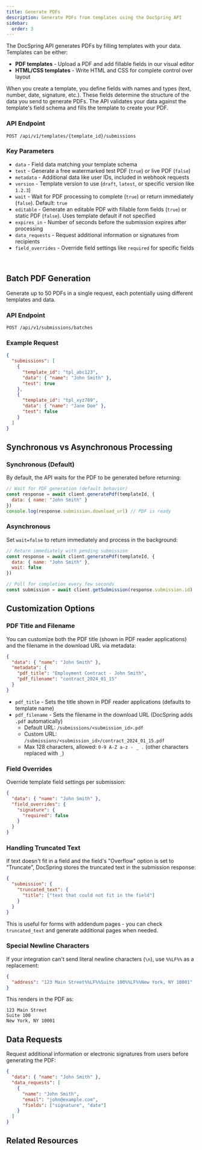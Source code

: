 ```yaml
---
title: Generate PDFs
description: Generate PDFs from templates using the DocSpring API
sidebar:
  order: 3
---
```



The DocSpring API generates PDFs by filling templates with your data. Templates can be either:

- **PDF templates** - Upload a PDF and add fillable fields in our visual editor
- **HTML/CSS templates** - Write HTML and CSS for complete control over layout

When you create a template, you define fields with names and types (text, number, date, signature, etc.).
These fields determine the structure of the data you send to generate PDFs.
The API validates your data against the template's field schema and fills the template to create your PDF.

### API Endpoint

```
POST /api/v1/templates/{template_id}/submissions
```

### Key Parameters

- `data` - Field data matching your template schema
- `test` - Generate a free watermarked test PDF (`true`) or live PDF (`false`)
- `metadata` - Additional data like user IDs, included in webhook requests
- `version` - Template version to use (`draft`, `latest`, or specific version like `1.2.3`)
- `wait` - Wait for PDF processing to complete (`true`) or return immediately (`false`). Default: `true`
- `editable` - Generate an editable PDF with fillable form fields (`true`) or static PDF (`false`). Uses template default if not specified
- `expires_in` - Number of seconds before the submission expires after processing
- `data_requests` - Request additional information or signatures from recipients
- `field_overrides` - Override field settings like `required` for specific fields

<br/>
<LinkCard
  title="API Reference: Generate PDF"
  href="/docs/api/#tag/pdf-submissions/post/templates/{template_id}/submissions"
  description="View all parameters, example requests/responses, and code samples"
/>

## Batch PDF Generation

Generate up to 50 PDFs in a single request, each potentially using different templates and data.

### API Endpoint

```
POST /api/v1/submissions/batches
```

### Example Request

```json
{
  "submissions": [
    {
      "template_id": "tpl_abc123",
      "data": { "name": "John Smith" },
      "test": true
    },
    {
      "template_id": "tpl_xyz789",
      "data": { "name": "Jane Doe" },
      "test": false
    }
  ]
}
```

<LinkCard
  title="API Reference: Batch Generate PDFs"
  href="/docs/api/#tag/submission-batches/post/submissions/batches"
  description="View all parameters, example requests/responses, and code samples"
/>

## Synchronous vs Asynchronous Processing

### Synchronous (Default)

By default, the API waits for the PDF to be generated before returning:

```javascript
// Wait for PDF generation (default behavior)
const response = await client.generatePdf(templateId, {
  data: { name: "John Smith" }
})
console.log(response.submission.download_url) // PDF is ready
```

### Asynchronous

Set `wait=false` to return immediately and process in the background:

```javascript
// Return immediately with pending submission
const response = await client.generatePdf(templateId, {
  data: { name: "John Smith" },
  wait: false
})

// Poll for completion every few seconds
const submission = await client.getSubmission(response.submission.id)
```

<LinkCard
  title="Synchronous API Requests"
  href="/api-guide/synchronous-requests"
  description="Learn more about synchronous vs asynchronous API requests"
/>

## Customization Options

### PDF Title and Filename

You can customize both the PDF title (shown in PDF reader applications) and the filename in the download URL via metadata:

```json
{
  "data": { "name": "John Smith" },
  "metadata": {
    "pdf_title": "Employment Contract - John Smith",
    "pdf_filename": "contract_2024_01_15"
  }
}
```

- `pdf_title` - Sets the title shown in PDF reader applications (defaults to template name)
- `pdf_filename` - Sets the filename in the download URL (DocSpring adds `.pdf` automatically)
  - Default URL: `/submissions/<submission_id>.pdf`
  - Custom URL: `/submissions/<submission_id>/contract_2024_01_15.pdf`
  - Max 128 characters, allowed: `0-9 A-Z a-z - _ .` (other characters replaced with `_`)

### Field Overrides

Override template field settings per submission:

```json
{
  "data": { "name": "John Smith" },
  "field_overrides": {
    "signature": {
      "required": false
    }
  }
}
```

### Handling Truncated Text

If text doesn't fit in a field and the field's "Overflow" option is set to "Truncate", DocSpring stores the truncated text in the submission response:

```json
{
  "submission": {
    "truncated_text": {
      "title": ["text that could not fit in the field"]
    }
  }
}
```

This is useful for forms with addendum pages - you can check `truncated_text` and generate additional pages when needed.

### Special Newline Characters

If your integration can't send literal newline characters (`\n`), use `%%LF%%` as a replacement:

```json
{
  "address": "123 Main Street%%LF%%Suite 100%%LF%%New York, NY 10001"
}
```

This renders in the PDF as:
```
123 Main Street
Suite 100
New York, NY 10001
```

## Data Requests

Request additional information or electronic signatures from users before generating the PDF:

```json
{
  "data": { "name": "John Smith" },
  "data_requests": [
    {
      "name": "John Smith",
      "email": "john@example.com",
      "fields": ["signature", "date"]
    }
  ]
}
```

<LinkCard
  title="Embedded Data Requests Guide"
  href="/guides/embedded-forms/embedded-data-requests"
  description="Learn how to request signatures and information from users"
/>

## Related Resources

<LinkCard
  title="API Authentication"
  href="/api-guide/authentication"
  description="Set up your API credentials"
/>

<LinkCard
  title="Install API Client"
  href="/api-guide/install-api-client"
  description="Get started with our client libraries"
/>

<LinkCard
  title="Template Management"
  href="/docs/api/#tag/templates"
  description="Create and manage templates via API"
/>
